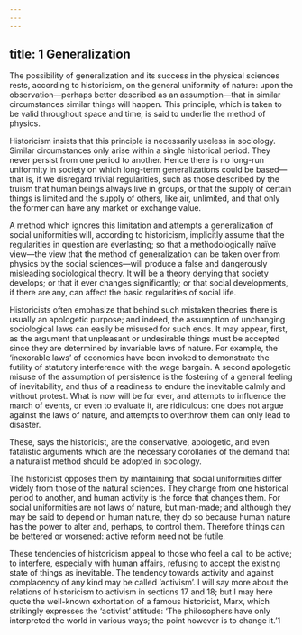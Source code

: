 ```yaml
---
---
---
```

title: 1 Generalization
---




The possibility of generalization and its success in the physical sciences rests, according to historicism, on the general uniformity of nature: upon the observation—perhaps better described as an assumption—that in similar circumstances similar things will happen. This principle, which is taken to be valid throughout space and time, is said to underlie the method of physics.

Historicism insists that this principle is necessarily useless in sociology. Similar circumstances only arise within a single historical period. They never persist from one period to another. Hence there is no long-run uniformity in society on which long-term generalizations could be based—that is, if we disregard trivial regularities, such as those described by the truism that human beings always live in groups, or that the supply of certain things is limited and the supply of others, like air, unlimited, and that only the former can have any market or exchange value.

A method which ignores this limitation and attempts a generalization of social uniformities will, according to historicism, implicitly assume that the regularities in question are everlasting; so that a methodologically naïve view—the view that the method of generalization can be taken over from physics by the social sciences—will produce a false and dangerously misleading sociological theory. It will be a theory denying that society develops; or that it ever changes significantly; or that social developments, if there are any, can affect the basic regularities of social life.

Historicists often emphasize that behind such mistaken theories there is usually an apologetic purpose; and indeed, the assumption of unchanging sociological laws can easily be misused for such ends. It may appear, first, as the argument that unpleasant or undesirable things must be accepted since they are determined by invariable laws of nature. For example, the ‘inexorable laws’ of economics have been invoked to demonstrate the futility of statutory interference with the wage bargain. A second apologetic misuse of the assumption of persistence is the fostering of a general feeling of inevitability, and thus of a readiness to endure the inevitable calmly and without protest. What is now will be for ever, and attempts to influence the march of events, or even to evaluate it, are ridiculous: one does not argue against the laws of nature, and attempts to overthrow them can only lead to disaster.

These, says the historicist, are the conservative, apologetic, and even fatalistic arguments which are the necessary corollaries of the demand that a naturalist method should be adopted in sociology.

The historicist opposes them by maintaining that social uniformities differ widely from those of the natural sciences. They change from one historical period to another, and human activity is the force that changes them. For social uniformities are not laws of nature, but man-made; and although they may be said to depend on human nature, they do so because human nature has the power to alter and, perhaps, to control them. Therefore things can be bettered or worsened: active reform need not be futile.

These tendencies of historicism appeal to those who feel a call to be active; to interfere, especially with human affairs, refusing to accept the existing state of things as inevitable. The tendency towards activity and against complacency of any kind may be called ‘activism’. I will say more about the relations of historicism to activism in sections 17 and 18; but I may here quote the well-known exhortation of a famous historicist, Marx, which strikingly expresses the ‘activist’ attitude: ‘The philosophers have only interpreted the world in various ways; the point however is to change it.’1